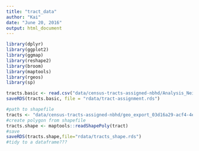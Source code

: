 ```yaml
---
title: "tract_data"
author: "Kai"
date: "June 20, 2016"
output: html_document
---
```


```r
library(dplyr)
library(ggplot2)
library(ggmap)
library(reshape2)
library(broom)
library(maptools)
library(rgeos)
library(sp)
```


```r
tracts.basic <- read.csv("data/census-tracts-assigned-nbhd/Analysis_Neighborhoods.csv")
saveRDS(tracts.basic, file = "rdata/tract-assignment.rds")

```

```r
#path to shapefile
tracts <- "data/census-tracts-assigned-nbhd/geo_export_03d16a29-acf4-4eb2-9326-3367cc307f74.shp"
#create polygon from shapefile
tracts.shape <- maptools::readShapePoly(tract)
#save
saveRDS(tracts.shape,file="rdata/tracts_shape.rds")
#tidy to a dataframe???

```



